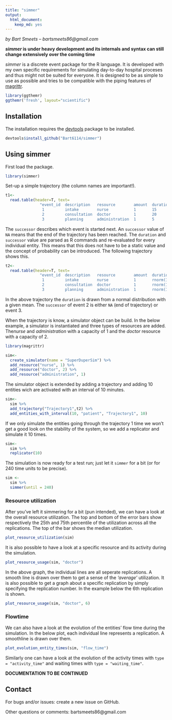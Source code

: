 ```yaml
---
title: "simmer"
output:
  html_document:
    keep_md: yes
---
```

*by Bart Smeets -- bartsmeets86@gmail.com*

__*simmer* is under heavy development and its internals and syntax can still change extensively over the coming time__

*simmer* is a discrete event package for the R language. It is developed with my own specific requirements for simulating day-to-day hospital proceses and thus might not be suited for everyone. It is designed to be as simple to use as possible and tries to be compatible with the piping features of [magrittr](https://github.com/smbache/magrittr). 

```r
library(ggthemr)
ggthemr('fresh', layout="scientific")
```


## Installation

The installation requires the [devtools](https://github.com/hadley/devtools) package to be installed.

```r
devtools$install_github("Bart6114/simmer")
```

## Using simmer

First load the package.

```r
library(simmer)
```

Set-up a simple trajectory (the column names are important!).

```r

t1<-
  read.table(header=T, text=
               "event_id  description   resource        amount  duration      successor
                1         intake        nurse           1       15            2
                2         consultation  doctor          1       20            3
                3         planning      administration  1       5             NA"  )
```

The ```successor``` describes which event is started next. An ```successor``` value of ```NA``` means that the end of the trajectory has been reached. The ```duration``` and ```successor``` value are parsed as R commands and re-evaluated for every individual entity. This means that this does not have to be a static value and the concept of probability can be introduced. The following trajectory shows this.

```r

t2<-
  read.table(header=T, text=
               "event_id  description   resource        amount  duration      successor
                1         intake        nurse           1       rnorm(1,15)   2
                2         consultation  doctor          1       rnorm(1,20)   sample(c(NA,3),1)
                3         planning      administration  1       rnorm(1,5)    NA"  )
```

In the above trajectory the ```duration``` is drawn from a normal distribution with a given mean. The ```successor``` of event 2 is either ```NA``` (end of trajectory) or event 3.

When the trajectory is know, a simulator object can be build. In the below example, a simulator is instantiated and three types of resources are added. The*nurse* and *administration* with a capacity of 1 and the *doctor* resource with a capacity of 2.

```r
library(magrittr)

sim<-
  create_simulator(name = "SuperDuperSim") %>%
  add_resource("nurse", 1) %>%
  add_resource("doctor", 2) %>%
  add_resource("administration", 1)

```

The simulator object is extended by adding a trajectory and adding 10 entities wich are activated with an interval of 10 minutes.

```r

sim<-
  sim %>%
  add_trajectory("Trajectory1",t2) %>%
  add_entities_with_interval(10, "patient", "Trajectory1", 10)

```

If we only simulate the entities going through the trajectory 1 time we won't get a good look on the stability of the system, so we add a replicator and simulate it 10 times.

```r

sim<-
  sim %>%
  replicator(10)
```

The simulation is now ready for a test run; just let it ```simmer``` for a bit (or for 240 time units to be precise).

```r
sim <-
  sim %>%
  simmer(until = 240)
```

### Resource utilization

After you've left it simmering for a bit (pun intended), we can have a look at the overall resource utilization. The top and bottom of the error bars show respectively the 25th and 75th percentile of the utilization across all the replications. The top of the bar shows the median utilization.

```r
plot_resource_utilization(sim)
```

It is also possible to have a look at a specific resource and its activity during the simulation.

```r
plot_resource_usage(sim, "doctor")
```

In the above graph, the individual lines are all seperate replications. A smooth line is drawn over them to get a sense of the *'average'* utilization. It is also possible to get a graph about a specific replication by simply specifying the replication number. In the example below the 6th replication is shown.

```r
plot_resource_usage(sim, "doctor", 6)
```

### Flowtime

We can also have a look at the evolution of the entities' flow time during the simulation. In the below plot, each individual line represents a replication. A smoothline is drawn over them.

```r
plot_evolution_entity_times(sim, "flow_time")
```

Similarly one can have a look at the evolution of the activity times with ```type = "activity_time"``` and waiting times with ```type = "waiting_time"```.

**DOCUMENTATION TO BE CONTINUED**

## Contact

For bugs and/or issues: create a new issue on GitHub.

Other questions or comments: bartsmeets86@gmail.com








